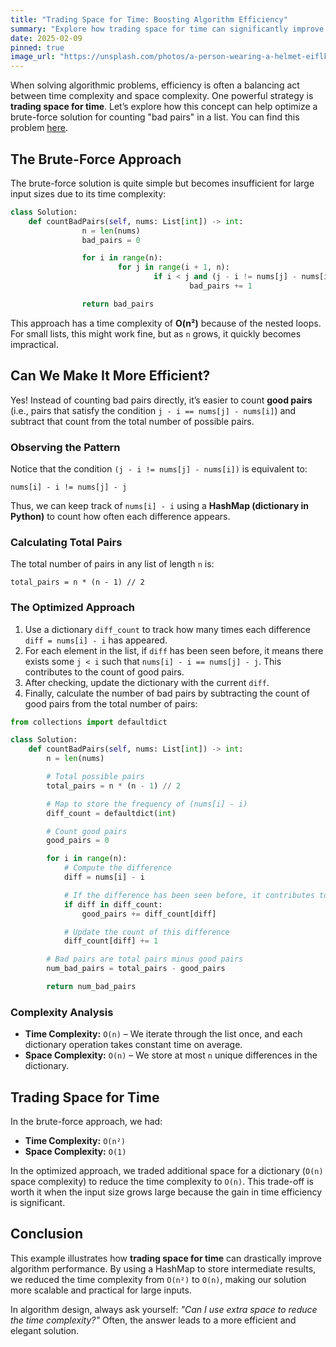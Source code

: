 ```yaml
---
title: "Trading Space for Time: Boosting Algorithm Efficiency"
summary: "Explore how trading space for time can significantly improve the efficiency of an algorithm using a practical example of counting bad pairs in an array."
date: 2025-02-09
pinned: true
image_url: "https://unsplash.com/photos/a-person-wearing-a-helmet-eiflkYzuvNk"
---
```


When solving algorithmic problems, efficiency is often a balancing act between time complexity and space complexity. One powerful strategy is **trading space for time**. Let’s explore how this concept can help optimize a brute-force solution for counting "bad pairs" in a list. You can find this problem [here](https://leetcode.com/problems/count-number-of-bad-pairs).

## The Brute-Force Approach

The brute-force solution is quite simple but becomes insufficient for large input sizes due to its time complexity:

```python
class Solution:
    def countBadPairs(self, nums: List[int]) -> int:
				n = len(nums)
				bad_pairs = 0

				for i in range(n):
						for j in range(i + 1, n):
								if i < j and (j - i != nums[j] - nums[i]):
										bad_pairs += 1

				return bad_pairs
```

This approach has a time complexity of **O(n²)** because of the nested loops. For small lists, this might work fine, but as `n` grows, it quickly becomes impractical.

## Can We Make It More Efficient?

Yes! Instead of counting bad pairs directly, it’s easier to count **good pairs** (i.e., pairs that satisfy the condition `j - i == nums[j] - nums[i]`) and subtract that count from the total number of possible pairs.

### Observing the Pattern

Notice that the condition `(j - i != nums[j] - nums[i])` is equivalent to:

```text
nums[i] - i != nums[j] - j
```

Thus, we can keep track of `nums[i] - i` using a **HashMap (dictionary in Python)** to count how often each difference appears.

### Calculating Total Pairs

The total number of pairs in any list of length `n` is:

```text
total_pairs = n * (n - 1) // 2
```

### The Optimized Approach

1. Use a dictionary `diff_count` to track how many times each difference `diff = nums[i] - i` has appeared.
2. For each element in the list, if `diff` has been seen before, it means there exists some `j < i` such that `nums[i] - i == nums[j] - j`. This contributes to the count of good pairs.
3. After checking, update the dictionary with the current `diff`.
4. Finally, calculate the number of bad pairs by subtracting the count of good pairs from the total number of pairs:

```python
from collections import defaultdict

class Solution:
    def countBadPairs(self, nums: List[int]) -> int:
        n = len(nums)

        # Total possible pairs
        total_pairs = n * (n - 1) // 2

        # Map to store the frequency of (nums[i] - i)
        diff_count = defaultdict(int)

        # Count good pairs
        good_pairs = 0

        for i in range(n):
            # Compute the difference
            diff = nums[i] - i

            # If the difference has been seen before, it contributes to good pairs
            if diff in diff_count:
                good_pairs += diff_count[diff]

            # Update the count of this difference
            diff_count[diff] += 1

        # Bad pairs are total pairs minus good pairs
        num_bad_pairs = total_pairs - good_pairs

        return num_bad_pairs
```

### Complexity Analysis

- **Time Complexity:** `O(n)` – We iterate through the list once, and each dictionary operation takes constant time on average.
- **Space Complexity:** `O(n)` – We store at most `n` unique differences in the dictionary.

## Trading Space for Time

In the brute-force approach, we had:

- **Time Complexity:** `O(n²)`
- **Space Complexity:** `O(1)`

In the optimized approach, we traded additional space for a dictionary (`O(n)` space complexity) to reduce the time complexity to `O(n)`. This trade-off is worth it when the input size grows large because the gain in time efficiency is significant.

## Conclusion

This example illustrates how **trading space for time** can drastically improve algorithm performance. By using a HashMap to store intermediate results, we reduced the time complexity from `O(n²)` to `O(n)`, making our solution more scalable and practical for large inputs.

In algorithm design, always ask yourself: _"Can I use extra space to reduce the time complexity?"_ Often, the answer leads to a more efficient and elegant solution.
